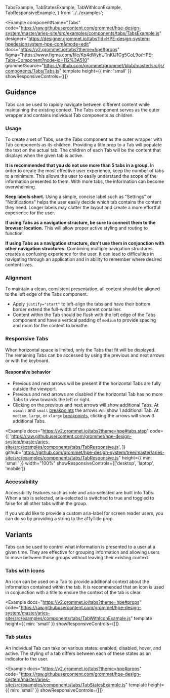  TabsExample,
  TabStatesExample,
  TabWithIconExample,
  TabResponsiveExample,
} from '../../examples';

<Example
  componentName="Tabs"
  code="https://raw.githubusercontent.com/grommet/hpe-design-system/master/aries-site/src/examples/components/tabs/TabsExample.js"
  designer="https://designer.grommet.io/tabs?id=HPE-design-system-hpedesignsystem-hpe-com&mode=edit"
  docs="https://v2.grommet.io/tabs?theme=hpe#props"
  figma="https://www.figma.com/file/Kp4dWyhUTnKIJ1Cg5CoL9o/HPE-Tabs-Component?node-id=112%3A510"
  grommetSource="https://github.com/grommet/grommet/blob/master/src/js/components/Tabs/Tabs.js"
  template
  height={{ min: 'small' }}
  showResponsiveControls={[]}
>
  <TabsExample />
</Example>

## Guidance

Tabs can be used to rapidly navigate between different content while maintaining the existing context. The Tabs component serves as the outer wrapper and contains individual Tab components as children.

### Usage

To create a set of Tabs, use the Tabs component as the outer wrapper with Tab components as its children. Providing a title prop to a Tab will populate the text on the actual tab. The children of each Tab will be the content that displays when the given tab is active.

**It is recommended that you do not use more than 5 tabs in a group.** In order to create the most effective user experience, keep the number of tabs to a minimum. This allows the user to easily understand the scope of the information presented to them. With more tabs, the information can become overwhelming.

**Keep labels short.** Using a simple, concise label such as "Settings" or "Notifications" helps the user easily decide which tab contains the content they need. Longer labels may clutter the layout and create a more effortful experience for the user.

**If using Tabs as a navigation structure, be sure to connect them to
the browser location.** This will allow proper active styling and routing to function.

**If using Tabs as a navigation structure, don't use them in conjunction with other navigation structures.** Combining multiple navigation structures creates a confusing experience for the user. It can lead to difficulties in navigating through an application and in ability to remember where desired content lives.

### Alignment

To maintain a clean, consistent presentation, all content should be aligned to the left edge of the Tabs component.

- Apply `justify="start"` to left-align the tabs and have their bottom border extend the full-width of the parent container.
- Content within the Tab should be flush with the left edge of the Tabs component and have a vertical padding of `medium` to provide spacing and room for the content to breathe.

### Responsive Tabs

When horizontal space is limited, only the Tabs that fit will be displayed. The remaining Tabs can be accessed by using the previous and next arrows or with the keyboard.

#### Responsive behavior

- Previous and next arrows will be present if the horizontal Tabs are fully outside the viewport.
- Previous and next arrows are disabled if the horizontal Tab has no more Tabs to view towards the left or right.
- Clicking on the previous and next arrows will show additional Tabs. At `xsmall` and `small` [breakpoints](/templates/content-layouts?q=responsive#breakpoints) the arrows will show 1 additional Tab. At `medium`, `large`, or `xlarge` [breakpoints](/templates/content-layouts?q=responsive#breakpoints), clicking the arrows will show 3 additional Tabs.

<Notification
  width="large"
  status="info"
  message="Resize your window to see how Tabs adapts when there is not enough room to display all of the Tabs."
/>

<Example
  docs="https://v2.grommet.io/tabs?theme=hpe#tabs.step"
  code={[
    'https://raw.githubusercontent.com/grommet/hpe-design-system/master/aries-site/src/examples/components/tabs/TabResponsive.js',
  ]}
  github="https://github.com/grommet/hpe-design-system/tree/master/aries-site/src/examples/components/tabs/TabResponsive.js"
  height={{ min: 'small' }}
  width="100%"
  showResponsiveControls={['desktop', 'laptop', 'mobile']}
>
  <TabResponsiveExample />
</Example>

### Accessibility

Accessibility features such as role and aria-selected are built into Tabs. When a tab is selected, aria-selected is switched to true and toggled to false for all other tabs within the group.

If you would like to provide a custom aria-label for screen reader users, you can do so by providing a string to the a11yTitle prop.

## Variants

Tabs can be used to control what information is presented to a user at a given time. They are effective for grouping information and allowing users to move between those groups without leaving their existing context.

### Tabs with icons

An icon can be used on a Tab to provide additional context about the information contained within the tab. It is recommended that an icon is used in conjunction with a title to ensure the context of the tab is clear.

<Example
  docs="https://v2.grommet.io/tabs?theme=hpe#props"
  code="https://raw.githubusercontent.com/grommet/hpe-design-system/master/aries-site/src/examples/components/tabs/TabWithIconExample.js"
  template
  height={{ min: 'small' }}
  showResponsiveControls={[]}
>
  <TabWithIconExample />
</Example>

### Tab states

An individual Tab can take on various states: enabled, disabled, hover, and active. The styling of a tab differs between each of these states as an indicator to the user.

<Example
  docs="https://v2.grommet.io/tabs?theme=hpe#props"
  code="https://raw.githubusercontent.com/grommet/hpe-design-system/master/aries-site/src/examples/components/tabs/TabStatesExample.js"
  template
  height={{ min: 'small' }}
  showResponsiveControls={[]}
>
  <TabStatesExample />
</Example>

